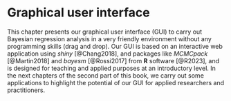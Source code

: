 # Graphical user interface {#Chap5}

This chapter presents our graphical user interface (GUI) to carry out Bayesian regression analysis in a very friendly environment without any programming skills (drag and drop). Our GUI is based on an interactive web application using *shiny* [@Chang2018], and packages like *MCMCpack* [@Martin2018] and *bayesm* [@Rossi2017] from **R** software [@R2023], and is designed for teaching and applied purposes at an introductory level. In the next chapters of the second part of this book, we carry out some applications to highlight the potential of our GUI for applied researchers and practitioners.

